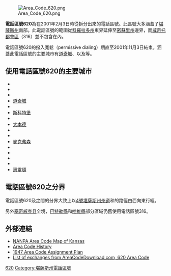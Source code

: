 [[File:Area_Code_620.png|right]]

'''電話區號620'''為在2001年2月3日時從{{le|北美電話區號316|Area code 316}}拆分出來的電話區號。此區號大多涵蓋了[[堪薩斯州|堪薩斯州]]南部。此電話區號的範圍從[[科羅拉多州|科羅拉多州]]東界延伸至[[密蘇里州|密蘇里州]]邊界，而[[威奇托都會區|威奇托都會區]]（316）並不包含在內。

電話區號620的撥入寬鬆（permissive dialing）期直至2001年11月3日結束。涵蓋此電話區號的主要城市有[[道奇城_(堪薩斯州)|道奇城]]、{{le|加登城 (堪薩斯州)|Garden City, Kansas|加登城}}以及{{le|哈欽森 (堪薩斯州)|Hutchinson, Kansas|哈欽森}}等。

==使用電話區號620的主要城市==
* {{le|阿肯色城 (堪薩斯州)|Arkansas City, Kansas|阿肯色城}}
* {{le|貝爾普萊恩 (堪薩斯州)|Belle Plaine, Kansas|貝爾普萊恩}}
* {{le|科菲維爾 (堪薩斯州)|Coffeyville, Kansas|科菲維爾}}
* [[道奇城_(堪薩斯州)|道奇城]]
* {{le|恩波里亞 (堪薩斯州)|Emporia, Kansas|恩波里亞}}
* [[斯科特堡_(堪薩斯州)|斯科特堡]]
* {{le|加登城 (堪薩斯州)|Garden City, Kansas|加登城}}
* [[大本德_(堪薩斯州)|大本德]]
* {{le|哈欽森 (堪薩斯州)|Hutchinson, Kansas|哈欽森}}
* {{le|利伯勒爾 (堪薩斯州)|Liberal, Kansas|利伯勒爾}}
* [[麥克弗森_(堪薩斯州)|麥克弗森]]
* {{le|匹兹堡 (堪薩斯州)|Pittsburg, Kansas|匹兹堡}}
* {{le|普拉特 (堪薩斯州)|Pratt, Kansas|普拉特}}
* {{le|獨立城 (堪薩斯州)|Independence, Kansas|獨立城}}
* {{le|斯科特城 (堪薩斯州)|Scott City, Kansas|斯科特城}}
* [[惠靈頓_(堪薩斯州)|惠靈頓]]

==電話區號620之分界==
電話區號620及{{le|北美電話區號785|Area code 785}}之間的分界大致上以[[4號堪薩斯州州道|4號堪薩斯州州道]]和{{le|96號堪薩斯州州道|K-96 (Kansas highway)}}的路徑由西向東行經。<!--行經[[麥克弗森縣_(堪薩斯州)|麥克弗森縣]]後則傾向於{{le|135號美國國道 (堪薩斯州)|Interstate 135 (Kansas)|135號美國國道}}，之後沿著{{le|堪薩斯州收費公路|Kansas Turnpike}}繼續向東行經至[[萊昂縣_(堪薩斯州)|萊昂縣]]恩波里亞北部，電話區號620、電話區號785以及{{le|北美電話區號913|Area code 913}}的交會點。而電話區號620的北界與電話區號913的南界共同止於{{le|堪薩斯城都會區|Kansas City metropolitan area}}南部。-->

另外[[塞奇威克县_(堪萨斯州)|塞奇威克县]]全境，[[巴特勒縣_(堪薩斯州)|巴特勒縣]]和[[哈維縣_(堪薩斯州)|哈維縣]]部分區域仍舊使用電話區號316。

==外部連結==
* [http://www.nanpa.com/area_code_maps/display.html?ks NANPA Area Code Map of Kansas]{{Wayback|url=http://www.nanpa.com/area_code_maps/display.html?ks |date=20150420015305 }}
* [https://web.archive.org/web/20101025113919/http://areacode-info.com/!history/default.htm Area Code History]
* [https://archive.is/20051108043817/www.areacode-info.com/!maps/images/NANP1947.gif 1947 Area Code Assignment Plan]
* [https://web.archive.org/web/20081201211659/http://www.areacodedownload.com/620/index.html List of exchanges from AreaCodeDownload.com, 620 Area Code]

{{Area code box|State=KS|
  This= 北美電話區號620完全包圍<br>[[北美電話區號316|316]]| 
  N= [[北美電話區號785|785]]，[[北美電話區號913|913]] |
  S= [[北美電話區號580|580]]，[[北美電話區號539及918|539/918]] |
  E= [[北美電話區號417|417]] |
  W= [[北美電話區號719|719]] |
  |S1=CO
  |S2=MO 
  |S3=OK
}}

{{Coord|37|42|N|98|12|W|format=dec|display=title|type:adm1st_region:US-KS}}

{{DEFAULTSORT:620}}

[[Category:美國電話區號|620]]
[[Category:堪薩斯州電話區號|Category:堪薩斯州電話區號]]